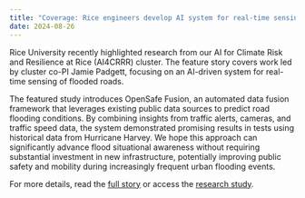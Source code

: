 ```yaml
---
title: "Coverage: Rice engineers develop AI system for real-time sensing of flooded roads"
date: 2024-08-26
---
```


Rice University recently highlighted research from our AI for Climate Risk and Resilience at Rice (AI4CRRR) cluster.
The feature story covers work led by cluster co-PI Jamie Padgett, focusing on an AI-driven system for real-time sensing of flooded roads.

The featured study introduces OpenSafe Fusion, an automated data fusion framework that leverages existing public data sources to predict road flooding conditions.
By combining insights from traffic alerts, cameras, and traffic speed data, the system demonstrated promising results in tests using historical data from Hurricane Harvey.
We hope this approach can significantly advance flood situational awareness without requiring substantial investment in new infrastructure, potentially improving public safety and mobility during increasingly frequent urban flooding events.

For more details, read the [full story](https://news.rice.edu/news/2024/rice-engineers-develop-ai-system-real-time-sensing-flooded-roads) or access the [research study](https://www.sciencedirect.com/science/article/abs/pii/S095183202400440X?via%3Dihub).